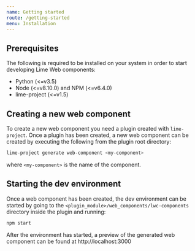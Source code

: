 ```yaml
---
name: Getting started
route: /getting-started
menu: Installation
---
```


## Prerequisites

The following is required to be installed on your system in order to start developing Lime Web components:

- Python (<=v3.5)
- Node (<=v8.10.0) and NPM (<=v6.4.0)
- lime-project (<=v1.5)

## Creating a new web component

To create a new web component you need a plugin created with `lime-project`. Once a plugin has been created, a new web component can be created by executing the following from the plugin root directory:

```sh
lime-project generate web-component <my-component>
```

where `<my-component>` is the name of the component.

## Starting the dev environment

Once a web component has been created, the dev environment can be started by going to the `<plugin_module>/web_components/lwc-components` directory inside the plugin and running:

```sh
npm start
```

After the environment has started, a preview of the generated web component can be found at http://localhost:3000

